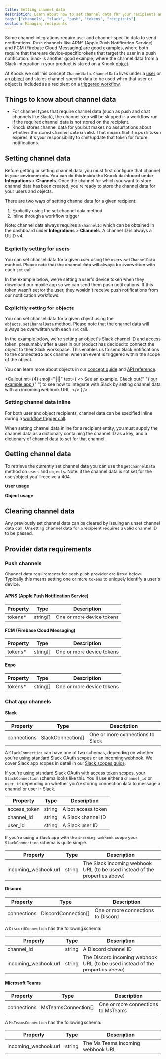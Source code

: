 ```yaml
---
title: Setting channel data
description: Learn about how to set channel data for your recipients and users to make it easy to connect recipients with push and chat channels.
tags: ["channels", "slack", "push", "tokens", "recipients"]
section: Managing recipients
---
```


Some channel integrations require user and channel-specific data to send notifications. Push channels like APNS (Apple Push Notification Service) and FCM (Firebase Cloud Messaging) are good examples, where both require that there are device-specific tokens that target the user in a push notification. Slack is another good example, where the channel data from a Slack integration in your product is stored on a Knock [object](/send-and-manage-data/objects).

At Knock we call this concept `ChannelData`. `ChannelData` lives under a [user](/send-and-manage-data/users) or an [object](/send-and-manage-data/objects) and stores channel-specific data to be used when that user or object is included as a recipient on a [triggered workflow](/send-notifications/triggering-workflows).

## Things to know about channel data

- For channel types that require channel data (such as push and chat channels like Slack), the channel step will be skipped in a workflow run if the required channel data is not stored on the recipient.
- Knock stores channel data for you but makes no assumptions about whether the stored channel data is valid. That means that if a push token expires, it's your responsibility to omit/update that token for future notifications.

## Setting channel data

Before getting or setting channel data, you must first configure that channel in your environments. You can do this inside the Knock dashboard under **Integrations** > **Channels**. Once the channel for which you want to store channel data has been created, you're ready to store the channel data for your users and objects.

There are two ways of setting channel data for a given recipient:

1. Explicitly using the set channel data method
2. Inline through a workflow trigger

Note: channel data always requires a `channelId` which can be obtained in the dashboard under  **Integrations** > **Channels**. A channel ID is always a UUID v4.

### Explicitly setting for users

You can set channel data for a given user using the `users.setChannelData` method. Please note that the channel data will always be overwritten with each `set` call.

In the example below, we're setting a user's device token when they download our mobile app so we can send them push notifications. If this token wasn't set for the user, they wouldn't receive push notifications from our notification workflows.

<MultiLangCodeBlock
  snippet="users.setChannelData"
  title="Set channel data for a user"
/>

### Explicitly setting for objects

You can set channel data for a given object using the `objects.setChannelData` method. Please note that the channel data will always be overwritten with each `set` call.

In the example below, we're setting an object's Slack channel ID and access token, presumably after a user in our product has decided to connect the object to their Slack workspace. This enables us to send Slack notifications to the connected Slack channel when an event is triggered within the scope of the object.

<MultiLangCodeBlock
  snippet="objects.setChannelData.slack"
  title="Set channel data for an object"
/>

You can learn more about objects in our [concept guide](/send-and-manage-data/objects) and [API reference](/reference#objects).

<Callout
  mt={4}
  emoji="👩‍💻"
  text={
    <>
      <span className="font-bold">See an example.</span> Check out{" "}
      <a href="https://github.com/knocklabs/knock-node-example-app/blob/main/db/seeds.ts#L103">
        our example app
      </a>{" "}
      to see how to integrate with Slack by setting channel data with an
      incoming webhook URL.
    </>
  }
/>

### Setting channel data inline

For both user and object recipients, channel data can be specified inline during a [workflow trigger call](/send-notifications/triggering-workflows#identifying-recipients-inline).

When setting channel data inline for a recipient entity, you must supply the channel data as a dictionary containing the channel ID as a key, and a dictionary of channel data to set for that channel.

<MultiLangCodeBlock
  snippet="workflows.trigger-with-user-channel-data"
  title="Trigger workflow with inline channel data"
/>

## Getting channel data

To retrieve the currently set channel data you can use the `getChannelData` method on `users` and `objects`. Note: if
the channel data is not set for the user/object you'll receive a 404.

**User usage**

<MultiLangCodeBlock
  snippet="users.getChannelData"
  title="Get channel data for a user"
/>

**Object usage**

<MultiLangCodeBlock
  snippet="objects.getChannelData"
  title="Get channel data for an object"
/>

## Clearing channel data

Any previously set channel data can be cleared by issuing an unset channel data call. Unsetting channel data for a recipient requires a valid channel ID to be passed.

<MultiLangCodeBlock
  snippet="users.unsetChannelData"
  title="Unset channel data for a user"
/>

## Provider data requirements

### Push channels

Channel data requirements for each push provider are listed below. Typically this means setting one or more `tokens` to uniquely identify a user's device.

#### APNS (Apple Push Notification Service)

| Property | Type     | Description               |
| -------- | -------- | ------------------------- |
| tokens\* | string[] | One or more device tokens |

#### FCM (Firebase Cloud Messaging)

| Property | Type     | Description               |
| -------- | -------- | ------------------------- |
| tokens\* | string[] | One or more device tokens |

#### Expo

| Property | Type     | Description               |
| -------- | -------- | ------------------------- |
| tokens\* | string[] | One or more device tokens |

### Chat app channels

#### Slack

| Property    | Type              | Description                      |
| ----------- | ----------------- | -------------------------------- |
| connections | SlackConnection[] | One or more connections to Slack |

A `SlackConnection` can have one of two schemas, depending on whether you're using standard Slack OAuth scopes or an incoming webhook.
We cover Slack app scopes in detail in our [Slack scopes guide](/integrations/chat/slack/slack-apps-and-scopes).

If you're using standard Slack OAuth with access token scopes, your `SlackConnection` schema looks like this. You'll use
either a `channel_id` or `user_id` depending on whether you're storing connection data to message a channel or user in Slack.

| Property     | Type   | Description        |
| ------------ | ------ | ------------------ |
| access_token | string | A bot access token |
| channel_id   | string | A Slack channel ID |
| user_id      | string | A Slack user ID    |

If you're using a Slack app with the `incoming-webhook` scope your `SlackConnection` schema is quite simple.

| Property             | Type   | Description                                                                 |
| -------------------- | ------ | --------------------------------------------------------------------------- |
| incoming_webhook.url | string | The Slack incoming webhook URL (to be used instead of the properties above) |

#### Discord

| Property    | Type                | Description                        |
| ----------- | ------------------- | ---------------------------------- |
| connections | DiscordConnection[] | One or more connections to Discord |

A `DiscordConnection` has the following schema:

| Property             | Type   | Description                                                                   |
| -------------------- | ------ | ----------------------------------------------------------------------------- |
| channel_id           | string | A Discord channel ID                                                          |
| incoming_webhook.url | string | The Discord incoming webhook URL (to be used instead of the properties above) |

#### Microsoft Teams

| Property    | Type                | Description                        |
| ----------- | ------------------- | ---------------------------------- |
| connections | MsTeamsConnection[] | One or more connections to MsTeams |

A `MsTeamsConnection` has the following schema:

| Property             | Type   | Description                       |
| -------------------- | ------ | --------------------------------- |
| incoming_webhook.url | string | The Ms Teams incoming webhook URL |
